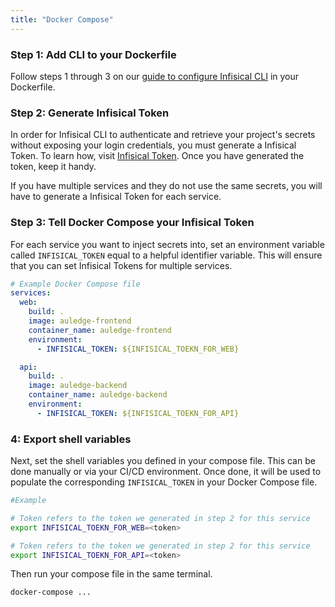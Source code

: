 ```yaml
---
title: "Docker Compose"
---
```


### Step 1: Add CLI to your Dockerfile
Follow steps 1 through 3 on our [guide to configure Infisical CLI](/docker) in your Dockerfile. 

### Step 2: Generate Infisical Token
In order for Infisical CLI to authenticate and retrieve your project's secrets without exposing your login credentials, you must generate a Infisical Token.
To learn how, visit [Infisical Token](../getting-started/cli/infisical-token). Once you have generated the token, keep it handy. 

<Info>
If you have multiple services and they do not use the same secrets, you will have to generate a Infisical Token for each service.
</Info>

### Step 3: Tell Docker Compose your Infisical Token
For each service you want to inject secrets into, set an environment variable called `INFISICAL_TOKEN` equal to a helpful identifier variable.
This will ensure that you can set Infisical Tokens for multiple services. 


```yaml
# Example Docker Compose file
services:
  web:
    build: .
    image: auledge-frontend
    container_name: auledge-frontend
    environment:
      - INFISICAL_TOKEN: ${INFISICAL_TOEKN_FOR_WEB}

  api:
    build: .
    image: auledge-backend
    container_name: auledge-backend
    environment:
      - INFISICAL_TOKEN: ${INFISICAL_TOEKN_FOR_API}

```
### 4: Export shell variables
Next, set the shell variables you defined in your compose file. This can be done manually or via your CI/CD environment. Once done, it will be used to populate the corresponding `INFISICAL_TOKEN`
in your Docker Compose file. 

``` bash
#Example

# Token refers to the token we generated in step 2 for this service
export INFISICAL_TOEKN_FOR_WEB=<token>

# Token refers to the token we generated in step 2 for this service
export INFISICAL_TOEKN_FOR_API=<token>
```

Then run your compose file in the same terminal. 

```bash 
docker-compose ...
```
